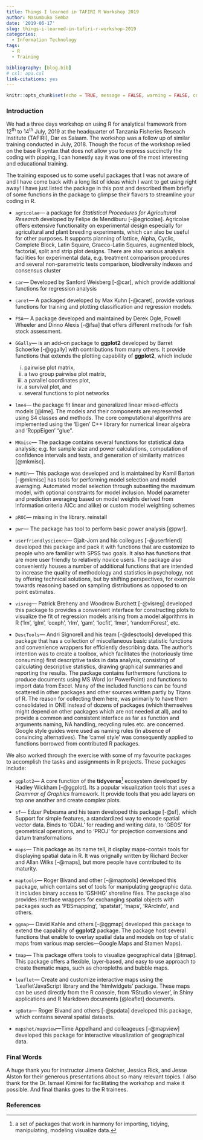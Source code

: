 ```yaml
---
title: Things I learned in TAFIRI R Workshop 2019
author: Masumbuko Semba
date: '2019-06-17'
slug: things-i-learned-in-tafiri-r-workshop-2019
categories:
  - Information Technology
tags:
  - R
  - Training

bibliography: [blog.bib]
# csl: apa.csl
link-citations: yes
---
```



```r
knitr::opts_chunk$set(echo = TRUE, message = FALSE, warning = FALSE, comment = "")
```

### Introduction
We had a three days workshop on using R for analytical framework from 12^th^ to 14^th^ July, 2019 at the headquarter of Tanzania Fisheries Reseach Institute (TAFIRI), Dar es Salaam. The workshop was a follow up of similar training conducted in July, 2018. Though the focus of the workshop relied on the base R syntax that does not allow you to express succinctly the coding with pipping, I can honestly say it was one of the most interesting and educational training. 

The training exposed us to some useful packages that I was not aware of and I have come back with a long list of ideas which I want to get using right away! I have just listed the package in this post and described them briefly of some functions in the package to glimpse their flavors to streamline your coding in R. 


+ `agricolae`--- a package for *Statistical Procedures for Agricultural Research* developed by Felipe de Mendiburu [-@agricolae]. Agricolae offers extensive functionality on experimental design especially for agricultural and plant breeding experiments, which can also be useful for other purposes. It supports planning of lattice, Alpha, Cyclic, Complete Block, Latin Square, Graeco-Latin Squares, augmented block, factorial, split and strip plot designs. There are also various analysis facilities for experimental data, e.g. treatment comparison procedures and several non-parametric tests comparison, biodiversity indexes and consensus cluster

+ `car`--- Developed by Sanford Weisberg [-@car], which provide additional functions for regression analysis

+ `caret`--- A packaged developed by Max Kuhn [-@caret], provide various functions for training and plotting classification and regression models.

+ `FSA`--- A package developed and maintained by Derek Ogle, Powell Wheeler and Dinno Alexis [-@fsa] that offers different methods for fish stock assessment. 

+ `GGally`--- is an add--on package to **ggplot2** developed by Barret Schoerke [-@ggally] with contributions from many others. It provide functions that extends the plotting capability of **ggplot2**, which include 

   i. pairwise plot matrix, 
   i. a two group pairwise plot matrix, 
   i. a parallel coordinates plot, 
   i. a survival plot, and 
   i. several functions to plot networks
   

+ `lme4`--- the package fit linear and generalized linear mixed-effects models [@lme].  The models and their components are represented using S4 classes and  methods.  The core computational algorithms are implemented using the   'Eigen' C++ library for numerical linear algebra and 'RcppEigen' "glue".

+ `MKmisc`--- The package contains several functions for statistical data analysis; e.g. for sample size and power calculations, computation of confidence intervals and tests, and generation of similarity matrices [@mkmisc].

+ `MuMIn`--- This package was developed and is maintained by Kamil Bartoń [-@mkmisc] has tools for performing model selection and model averaging. Automated model selection through subsetting the maximum model, with optional constraints for model inclusion. Model parameter and prediction averaging based on model weights derived from information criteria AICc and alike) or custom model weighting schemes

+ `pROC`--- missing in the library. reinstall

+ `pwr`--- The package has tool to perform basic power analysis [@pwr].

+ `userfriendlyscience`--- Gjalt-Jorn and his collegues [-@userfriend] developed this package and pack it with functions that are customize to people who are familiar with SPSS two goals. It also has functions that are more user   friendly to relatively novice users. The package also conveniently houses a number of additional functions that are intended to increase the quality of methodology and statistics in psychology, not by offering technical solutions, but by shifting perspectives, for example towards reasoning based on sampling distributions as opposed to on point estimates.

+ `visreg`--- Patrick Breheny and Woodrow Burchett [-@visreg] developed this package to provides a convenient interface for constructing plots to visualize the fit of regression models arising from a model algorithms in R ('lm', 'glm', 'coxph', 'rlm', 'gam', 'locfit', 'lmer', 'randomForest', etc.

+ `DescTools`---  Andri Signorell and his team [-@desctools] developed this package that has a collection of miscellaneous basic statistic functions and convenience wrappers for efficiently describing data. The author's intention was to create a toolbox, which facilitates the (notoriously time consuming) first descriptive tasks in data analysis, consisting of calculating descriptive statistics, drawing graphical summaries and reporting the results. The package contains furthermore functions to produce documents using MS Word (or PowerPoint) and functions to import data from Excel. Many of the included functions can be found scattered in other packages and other sources written partly by Titans of R. The reason for collecting them here, was primarily to have them consolidated in ONE instead of dozens of packages (which themselves might depend on other packages which are not needed at all), and to provide a common and consistent interface as far as function and arguments naming, NA handling, recycling rules etc. are concerned. Google style guides were used as naming rules (in absence of convincing alternatives). The 'camel style' was consequently applied to functions borrowed from contributed R packages.

We  also worked through the exercise with some of my favourite packages to accomplish the tasks and assignments in R projects. These packages include:

+ `ggplot2`--- A core function of the **tidyverse**^[a set of packages that work in harmony for importing, tidying, manipulating, modeling visualize data.] ecosystem developed by Hadley Wickham [-@ggplot]. Its a popular visualization tools that uses a *Grammar of Graphics* framework. It provide tools that you add layers on top one another and create complex plots. 

+ `sf`--- Edzer Pebesma and his team developed this package [-@sf], which Support for simple features, a standardized way to   encode spatial vector data. Binds to 'GDAL' for reading and writing data, to 'GEOS' for geometrical operations, and to 'PROJ' for projection conversions and datum transformations

+ `maps`--- This package as its name tell, it display maps--contain tools for displaying spatial data in R. It was orignally written by Richard Becker and Allan Wilks [-@maps], but more people have contributed to its maturity.    

+ `maptools`--- Roger Bivand and other [-@maptools] developed this package, which contains set of tools for manipulating geographic data. It includes binary access to 'GSHHG' shoreline files. The package also provides interface wrappers for exchanging spatial objects with packages such as 'PBSmapping', 'spatstat', 'maps', 'RArcInfo', and others.

+ `ggmap`---  David Kahle and others [-@ggmap] developed this package to extend the capability of **ggplot2** package. The package host several functions that enable to overlay spatial data and models  on top of static maps from various map sercies---Google Maps and Stamen Maps).

+ `tmap`--- This package offers tools to visualize geographical data [@tmap]. This package offers a flexible, layer-based, and easy to use approach to create thematic maps, such as choropleths and bubble maps.

+ `leaflet`--- Create and customize interactive maps using the 'Leaflet'JavaScript library and the 'htmlwidgets' package. These maps can be used  directly from the R console, from 'RStudio viewer', in Shiny applications and R Markdown documents [@leaflet]
    documents.

+ `spData`--- Roger Bivand and others [-@spdata] developed this package, which contains several spatial datasets. 

+ `mapshot/mapview`---Time Appelhand and colleageues [-@mapview] developed this package for interactive visualization of geographical data. 

### Final Words
A huge thank you for instructor Jimena Golcher, Jessica Rick, and Jesse Alston  for their generous presentations about so many relevant topics. I also thank for the Dr. Ismael Kimirei for facilitating the workshop and make it possible. And final thanks goes to the R trainees.

### References